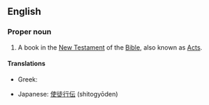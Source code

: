 ==English==
{{book of the Bible|Acts of the Apostles}}
===Proper noun===
{{en-proper noun}}
# {{biblical}} A book in the [[New Testament]] of the [[Bible]], also known as [[Acts]].

====Translations====
{{trans-top|the name of the book of Acts in the Bible}}
*Greek: {{t|el|Πράξεις των Αποστόλων|f|tr=Práxeis ton Apostólon|sc=Grek}} {{p}}
{{trans-mid}}
*Japanese: [[使徒行伝]] (shitogyōden)
{{trans-bottom}}